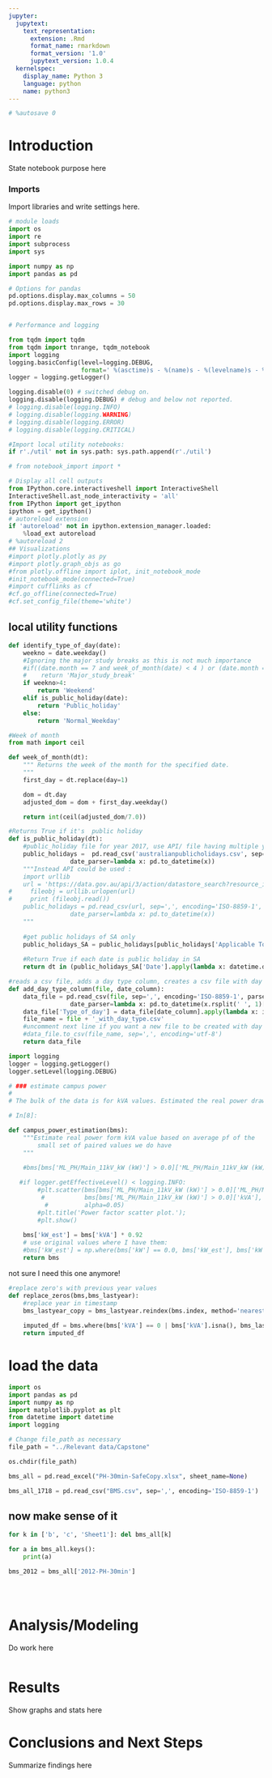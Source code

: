 ```yaml
---
jupyter:
  jupytext:
    text_representation:
      extension: .Rmd
      format_name: rmarkdown
      format_version: '1.0'
      jupytext_version: 1.0.4
  kernelspec:
    display_name: Python 3
    language: python
    name: python3
---
```


```python
# %autosave 0
```

# Introduction
State notebook purpose here


### Imports
Import libraries and write settings here.

```python
# module loads
import os
import re
import subprocess
import sys

import numpy as np
import pandas as pd

# Options for pandas
pd.options.display.max_columns = 50
pd.options.display.max_rows = 30


# Performance and logging

from tqdm import tqdm
from tqdm import tnrange, tqdm_notebook
import logging
logging.basicConfig(level=logging.DEBUG,
                    format=' %(asctime)s - %(name)s - %(levelname)s - %(message)s')
logger = logging.getLogger()

logging.disable(0) # switched debug on. 
logging.disable(logging.DEBUG) # debug and below not reported.
# logging.disable(logging.INFO)
# logging.disable(logging.WARNING)
# logging.disable(logging.ERROR)
# logging.disable(logging.CRITICAL)

#Import local utility notebooks:
if r'./util' not in sys.path: sys.path.append(r'./util')

# from notebook_import import *

# Display all cell outputs
from IPython.core.interactiveshell import InteractiveShell
InteractiveShell.ast_node_interactivity = 'all'
from IPython import get_ipython
ipython = get_ipython()
# autoreload extension
if 'autoreload' not in ipython.extension_manager.loaded:
    %load_ext autoreload
# %autoreload 2
## Visualizations
#import plotly.plotly as py
#import plotly.graph_objs as go
#from plotly.offline import iplot, init_notebook_mode
#init_notebook_mode(connected=True)
#import cufflinks as cf
#cf.go_offline(connected=True)
#cf.set_config_file(theme='white')
```

## local utility functions

```python
def identify_type_of_day(date):
    weekno = date.weekday()
    #Ignoring the major study breaks as this is not much importance
    #if((date.month == 7 and week_of_month(date) < 4 ) or (date.month == 12 or date.month == 1 or date.month == 2)):
    #    return 'Major_study_break'
    if weekno>4:
        return 'Weekend'
    elif is_public_holiday(date):
        return 'Public_holiday'
    else:
        return 'Normal_Weekday'

#Week of month
from math import ceil

def week_of_month(dt):
    """ Returns the week of the month for the specified date.
    """
    first_day = dt.replace(day=1)

    dom = dt.day
    adjusted_dom = dom + first_day.weekday()

    return int(ceil(adjusted_dom/7.0))

#Returns True if it's  public holiday
def is_public_holiday(dt):
    #public_holiday file for year 2017, use API/ file having multiple year's records to apply for different years
    public_holidays =  pd.read_csv('australianpublicholidays.csv', sep=',', encoding='ISO-8859-1', parse_dates=['Date'],
                 date_parser=lambda x: pd.to_datetime(x))
    """Instead API could be used : 
    import urllib
    url = 'https://data.gov.au/api/3/action/datastore_search?resource_id=253d63c0-af1f-4f4c-b8d5-eb9d9b1d46ab&limit=5&q=title:jones'  
#     fileobj = urllib.urlopen(url)
#     print (fileobj.read())
    public_holidays = pd.read_csv(url, sep=',', encoding='ISO-8859-1', parse_dates=['Date'],
                 date_parser=lambda x: pd.to_datetime(x))
    """
    
    #get public holidays of SA only
    public_holidays_SA = public_holidays[public_holidays['Applicable To'].str.contains("SA") | public_holidays['Applicable To'].str.contains("NAT")]
    
    #Return True if each date is public holiday in SA
    return dt in (public_holidays_SA['Date'].apply(lambda x: datetime.date(x))).values

```

```python
#reads a csv file, adds a day type column, creates a csv file with day type column and returns a dataframe object with day type
def add_day_type_column(file, date_column):
    data_file = pd.read_csv(file, sep=',', encoding='ISO-8859-1', parse_dates=[date_column],
                 date_parser=lambda x: pd.to_datetime(x.rsplit(' ', 1)[0]))
    data_file['Type_of_day'] = data_file[date_column].apply(lambda x: identify_type_of_day(datetime.date(x)))
    file_name = file + '_with_day_type.csv'
    #uncomment next line if you want a new file to be created with day type column
    #data_file.to_csv(file_name, sep=',', encoding='utf-8')
    return data_file

```

```python
import logging
logger = logging.getLogger()
logger.setLevel(logging.DEBUG)

# ### estimate campus power
# 
# The bulk of the data is for kVA values. Estimated the real power drawn from this based on the mean power factor for the data we did have. 

# In[8]:

def campus_power_estimation(bms):
    """Estimate real power form kVA value based on average pf of the 
        small set of paired values we do have
    """
    
    #bms[bms['ML_PH/Main_11kV_kW (kW)'] > 0.0]['ML_PH/Main_11kV_kW (kW)'] / bms[bms['ML_PH/Main_11kV_kW (kW)'] > 0.0]['ML_PH/Main_11kV_kVA (kVA)']

   #if logger.getEffectiveLevel() < logging.INFO: 
        #plt.scatter(bms[bms['ML_PH/Main_11kV_kW (kW)'] > 0.0]['ML_PH/Main_11kV_kW (kW)'], 
         #           bms[bms['ML_PH/Main_11kV_kW (kW)'] > 0.0]['kVA'], 
          #          alpha=0.05)
        #plt.title('Power factor scatter plot.'); 
        #plt.show()
    
    bms['kW_est'] = bms['kVA'] * 0.92
    # use original values where I have them: 
    #bms['kW_est'] = np.where(bms['kW'] == 0.0, bms['kW_est'], bms['kW'])
    return bms

```

not sure I need this one anymore!

```python
#replace zero's with previous year values
def replace_zeros(bms,bms_lastyear):
    #replace year in timestamp
    bms_lastyear_copy = bms_lastyear.reindex(bms.index, method='nearest')
    
    imputed_df = bms.where(bms['kVA'] == 0 | bms['kVA'].isna(), bms_lastyear_copy['kVA'],axis=0)
    return imputed_df
```

# load the data

```python
import os
import pandas as pd
import numpy as np
import matplotlib.pyplot as plt
from datetime import datetime
import logging

# Change file_path as necessary
file_path = "../Relevant data/Capstone" 

os.chdir(file_path)
```

```python
bms_all = pd.read_excel("PH-30min-SafeCopy.xlsx", sheet_name=None)
```

```python
bms_all_1718 = pd.read_csv("BMS.csv", sep=',', encoding='ISO-8859-1')
```

## now make sense of it

```python
for k in ['b', 'c', 'Sheet1']: del bms_all[k]
```

```python
for a in bms_all.keys():
    print(a)
```

```python
bms_2012 = bms_all['2012-PH-30min']
```

```python

```



```python

```

```python

```



# Analysis/Modeling
Do work here

```python

```

# Results
Show graphs and stats here


# Conclusions and Next Steps
Summarize findings here

```python

```
